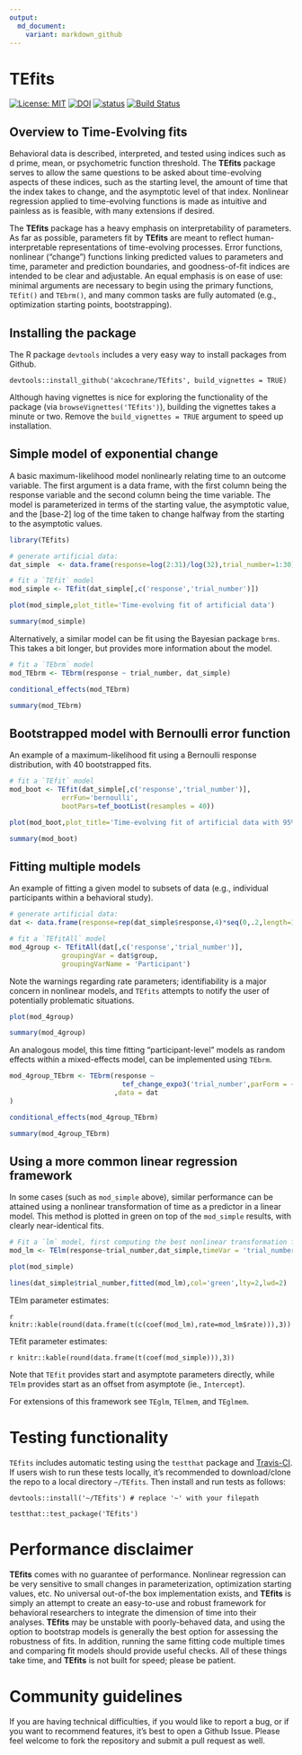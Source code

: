 ```yaml
---
output:
  md_document:
    variant: markdown_github
---
```


<!-- README.md is generated from README.Rmd. Please edit that file -->

# TEfits

[![License: MIT](https://img.shields.io/badge/License-MIT-yellow.svg)](https://opensource.org/licenses/MIT)
[![DOI](https://zenodo.org/badge/225967950.svg)](https://zenodo.org/badge/latestdoi/225967950)
[![status](https://joss.theoj.org/papers/0d67da372696cc9a817255858d8bb8a7/status.svg)](https://joss.theoj.org/papers/0d67da372696cc9a817255858d8bb8a7)
[![Build Status](https://travis-ci.com/akcochrane/TEfits.svg?branch=master)](https://travis-ci.com/akcochrane/TEfits)

## Overview to Time-Evolving fits

Behavioral data is described, interpreted, and tested using indices such as d prime, mean, or psychometric function threshold. The **TEfits** package serves to allow the same questions to be asked about time-evolving aspects of these indices, such as the starting level, the amount of time that the index takes to change, and the asymptotic level of that index. Nonlinear regression applied to time-evolving functions is made as intuitive and painless as is feasible, with many extensions if desired. 

The **TEfits** package has a heavy emphasis on interpretability of parameters. As far as possible, parameters fit by **TEfits** are meant to reflect human-interpretable representations of time-evolving processes. Error functions, nonlinear ("change") functions linking predicted values to parameters and time, parameter and prediction boundaries, and goodness-of-fit indices are intended to be clear and adjustable. An equal emphasis is on ease of use: minimal arguments are necessary to begin using the primary functions, `TEfit()` and `TEbrm()`, and many common tasks are fully automated (e.g., optimization starting points, bootstrapping).

## Installing the package

The R package `devtools` includes a very easy way to install packages from Github.

```
devtools::install_github('akcochrane/TEfits', build_vignettes = TRUE)
```

Although having vignettes is nice for exploring the functionality of the package (via `browseVignettes('TEfits')`), building the vignettes takes a minute or two. Remove the `build_vignettes = TRUE` argument to speed up installation.

## Simple model of exponential change

A basic maximum-likelihood model nonlinearly relating time to an outcome variable. The first argument is a data frame, with the first column being the response variable and the second column being the time variable. The model is parameterized in terms of the starting value, the asymptotic value, and the [base-2] log of the time taken to change halfway from the starting to the asymptotic values.

```r

library(TEfits)

# generate artificial data:
dat_simple  <- data.frame(response=log(2:31)/log(32),trial_number=1:30)

# fit a `TEfit` model
mod_simple <- TEfit(dat_simple[,c('response','trial_number')])

plot(mod_simple,plot_title='Time-evolving fit of artificial data')

summary(mod_simple)
```

Alternatively, a similar model can be fit using the Bayesian package `brms`. This takes a bit longer, but provides more information about the model.

```r

# fit a `TEbrm` model
mod_TEbrm <- TEbrm(response ~ trial_number, dat_simple)
```

```r
conditional_effects(mod_TEbrm)

summary(mod_TEbrm)
```

## Bootstrapped model with Bernoulli error function

An example of a maximum-likelihood fit using a Bernoulli response distribution, with 40 bootstrapped fits.

```r
# fit a `TEfit` model
mod_boot <- TEfit(dat_simple[,c('response','trial_number')], 
             errFun='bernoulli',
             bootPars=tef_bootList(resamples = 40))
```

```r
plot(mod_boot,plot_title='Time-evolving fit of artificial data with 95% CI from 40 bootstrapped fits')

summary(mod_boot)
```

## Fitting multiple models

An example of fitting a given model to subsets of data (e.g., individual participants within a behavioral study).

```r
# generate artificial data:
dat <- data.frame(response=rep(dat_simple$response,4)*seq(0,.2,length=120),trial_number=rep(1:30,4),group=rep(letters[1:4],each=30))

# fit a `TEfitAll` model
mod_4group <- TEfitAll(dat[,c('response','trial_number')], 
             groupingVar = dat$group,
             groupingVarName = 'Participant')

```

Note the warnings regarding rate parameters; identifiability is a major concern in nonlinear models, 
and `TEfits` attempts to notify the user of potentially problematic situations.

```r

plot(mod_4group)

summary(mod_4group)
```

An analogous model, this time fitting "participant-level" models as random effects within a mixed-effects model, can be implemented using `TEbrm`.

```r

mod_4group_TEbrm <- TEbrm(response ~
                            tef_change_expo3('trial_number',parForm = ~ (1|group))
                          ,data = dat
)
```

```r
conditional_effects(mod_4group_TEbrm)

summary(mod_4group_TEbrm)
```

## Using a more common linear regression framework

In some cases (such as `mod_simple` above), similar performance can be attained using a nonlinear transformation of time as a predictor in a linear model. This method is plotted in green on top of the `mod_simple` results, with clearly near-identical fits.

```r
# Fit a `lm` model, first computing the best nonlinear transformation for time:
mod_lm <- TElm(response~trial_number,dat_simple,timeVar = 'trial_number')

plot(mod_simple)

lines(dat_simple$trial_number,fitted(mod_lm),col='green',lty=2,lwd=2)

```

TElm parameter estimates:

`r  knitr::kable(round(data.frame(t(c(coef(mod_lm),rate=mod_lm$rate))),3))`

TEfit parameter estimates:

`r knitr::kable(round(data.frame(t(coef(mod_simple))),3))`

Note that `TEfit` provides start and asymptote parameters directly, while `TElm` provides 
start as an offset from asymptote (ie., `Intercept`).

For extensions of this framework see `TEglm`, `TElmem`, and `TEglmem`.

# Testing functionality

`TEfits` includes automatic testing using the `testthat` package and [Travis-CI](https://travis-ci.com/github/akcochrane/TEfits). If users wish to run these tests locally, it's recommended to download/clone the repo to a local directory `~/TEfits`. Then install and run tests as follows:

```
devtools::install('~/TEfits') # replace '~' with your filepath

testthat::test_package('TEfits')
```

# Performance disclaimer

**TEfits** comes with no guarantee of performance. Nonlinear regression can be very sensitive to small changes in parameterization, optimization starting values, etc. No universal out-of-the box implementation exists, and **TEfits** is simply an attempt to create an easy-to-use and robust framework for behavioral researchers to integrate the dimension of time into their analyses. **TEfits** may be unstable with poorly-behaved data, and using the option to bootstrap models is generally the best option for assessing the robustness of fits. In addition, running the same fitting code multiple times and comparing fit models should provide useful checks. All of these things take time, and **TEfits** is not built for speed; please be patient.

# Community guidelines

If you are having technical difficulties, if you would like to report a bug, or if you want to recommend features, it's best to open a Github Issue. Please feel welcome to fork the repository and submit a pull request as well.
